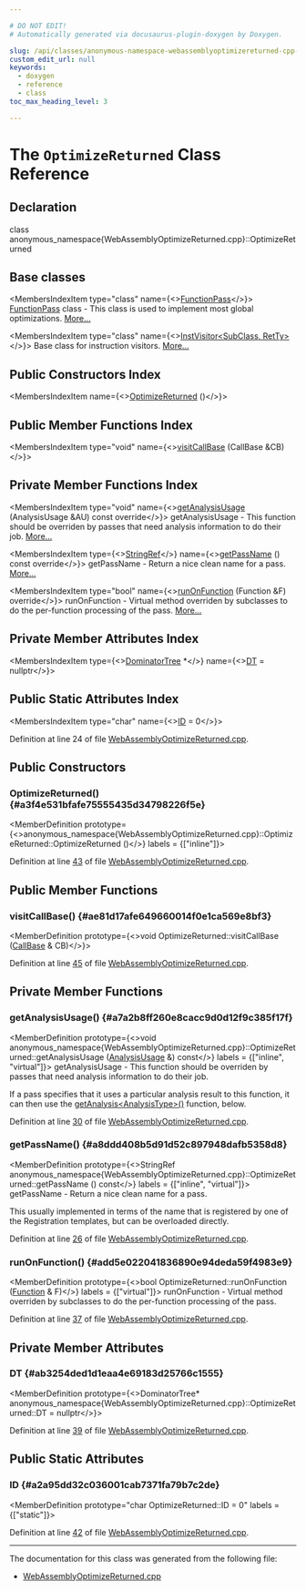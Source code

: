 ```yaml
---

# DO NOT EDIT!
# Automatically generated via docusaurus-plugin-doxygen by Doxygen.

slug: /api/classes/anonymous-namespace-webassemblyoptimizereturned-cpp-/optimizereturned
custom_edit_url: null
keywords:
  - doxygen
  - reference
  - class
toc_max_heading_level: 3

---
```





# The `OptimizeReturned` Class Reference

<DoxygenPage pluginConfig={pluginConfig}>



## Declaration

<CodeBlock>class anonymous_namespace{WebAssemblyOptimizeReturned.cpp}::OptimizeReturned</CodeBlock>

## Base classes

<MembersIndex>

<MembersIndexItem
  type="class"
  name={<><a href="/docs/api/classes/llvm/functionpass">FunctionPass</a></>}>
<a href="/docs/api/classes/llvm/functionpass">FunctionPass</a> class - This class is used to implement most global optimizations. <a href="/docs/api/classes/llvm/functionpass/#details">More...</a>
</MembersIndexItem>

<MembersIndexItem
  type="class"
  name={<><a href="/docs/api/classes/llvm/instvisitor">InstVisitor&lt;SubClass, RetTy&gt;</a></>}>
Base class for instruction visitors. <a href="/docs/api/classes/llvm/instvisitor/#details">More...</a>
</MembersIndexItem>

</MembersIndex>

## Public Constructors Index

<MembersIndex>

<MembersIndexItem
  name={<><a href="#a3f4e531bfafe75555435d34798226f5e">OptimizeReturned</a> ()</>}>
</MembersIndexItem>

</MembersIndex>

## Public Member Functions Index

<MembersIndex>

<MembersIndexItem
  type="void"
  name={<><a href="#ae81d17afe649660014f0e1ca569e8bf3">visitCallBase</a> (CallBase &amp;CB)</>}>
</MembersIndexItem>

</MembersIndex>

## Private Member Functions Index

<MembersIndex>

<MembersIndexItem
  type="void"
  name={<><a href="#a7a2b8ff260e8cacc9d0d12f9c385f17f">getAnalysisUsage</a> (AnalysisUsage &amp;AU) const override</>}>
getAnalysisUsage - This function should be overriden by passes that need analysis information to do their job. <a href="#a7a2b8ff260e8cacc9d0d12f9c385f17f">More...</a>
</MembersIndexItem>

<MembersIndexItem
  type={<><a href="/docs/api/classes/llvm/stringref">StringRef</a></>}
  name={<><a href="#a8ddd408b5d91d52c897948dafb5358d8">getPassName</a> () const override</>}>
getPassName - Return a nice clean name for a pass. <a href="#a8ddd408b5d91d52c897948dafb5358d8">More...</a>
</MembersIndexItem>

<MembersIndexItem
  type="bool"
  name={<><a href="#add5e022041836890e94deda59f4983e9">runOnFunction</a> (Function &amp;F) override</>}>
runOnFunction - Virtual method overriden by subclasses to do the per-function processing of the pass. <a href="#add5e022041836890e94deda59f4983e9">More...</a>
</MembersIndexItem>

</MembersIndex>

## Private Member Attributes Index

<MembersIndex>

<MembersIndexItem
  type={<><a href="/docs/api/classes/llvm/dominatortree">DominatorTree</a> &#42;</>}
  name={<><a href="#ab3254ded1d1eaa4e69183d25766c1555">DT</a> = nullptr</>}>
</MembersIndexItem>

</MembersIndex>

## Public Static Attributes Index

<MembersIndex>

<MembersIndexItem
  type="char"
  name={<><a href="#a2a95dd32c036001cab7371fa79b7c2de">ID</a> = 0</>}>
</MembersIndexItem>

</MembersIndex>


Definition at line 24 of file <a href="/docs/api/files/lib/lib/target/lib/target/webassembly/webassemblyoptimizereturned-cpp">WebAssemblyOptimizeReturned.cpp</a>.

<SectionDefinition>

## Public Constructors

### OptimizeReturned() {#a3f4e531bfafe75555435d34798226f5e}

<MemberDefinition
  prototype={<>anonymous&#95;namespace&#123;WebAssemblyOptimizeReturned.cpp&#125;::OptimizeReturned::OptimizeReturned ()</>}
  labels = {["inline"]}>

Definition at line <a href="/docs/api/files/lib/lib/target/lib/target/webassembly/webassemblyoptimizereturned-cpp/#l00043">43</a> of file <a href="/docs/api/files/lib/lib/target/lib/target/webassembly/webassemblyoptimizereturned-cpp">WebAssemblyOptimizeReturned.cpp</a>.
</MemberDefinition>

</SectionDefinition>

<SectionDefinition>

## Public Member Functions

### visitCallBase() {#ae81d17afe649660014f0e1ca569e8bf3}

<MemberDefinition
  prototype={<>void OptimizeReturned::visitCallBase (<a href="/docs/api/classes/llvm/callbase">CallBase</a> &amp; CB)</>}>

Definition at line <a href="/docs/api/files/lib/lib/target/lib/target/webassembly/webassemblyoptimizereturned-cpp/#l00045">45</a> of file <a href="/docs/api/files/lib/lib/target/lib/target/webassembly/webassemblyoptimizereturned-cpp">WebAssemblyOptimizeReturned.cpp</a>.
</MemberDefinition>

</SectionDefinition>

<SectionDefinition>

## Private Member Functions

### getAnalysisUsage() {#a7a2b8ff260e8cacc9d0d12f9c385f17f}

<MemberDefinition
  prototype={<>void anonymous&#95;namespace&#123;WebAssemblyOptimizeReturned.cpp&#125;::OptimizeReturned::getAnalysisUsage (<a href="/docs/api/classes/llvm/analysisusage">AnalysisUsage</a> &amp;) const</>}
  labels = {["inline", "virtual"]}>
getAnalysisUsage - This function should be overriden by passes that need analysis information to do their job.

If a pass specifies that it uses a particular analysis result to this function, it can then use the <a href="/docs/api/classes/llvm/pass/#a4863e5e463fb79955269fbf7fbf52b80">getAnalysis&lt;AnalysisType&gt;()</a> function, below.

Definition at line <a href="/docs/api/files/lib/lib/target/lib/target/webassembly/webassemblyoptimizereturned-cpp/#l00030">30</a> of file <a href="/docs/api/files/lib/lib/target/lib/target/webassembly/webassemblyoptimizereturned-cpp">WebAssemblyOptimizeReturned.cpp</a>.
</MemberDefinition>

### getPassName() {#a8ddd408b5d91d52c897948dafb5358d8}

<MemberDefinition
  prototype={<>StringRef anonymous&#95;namespace&#123;WebAssemblyOptimizeReturned.cpp&#125;::OptimizeReturned::getPassName () const</>}
  labels = {["inline", "virtual"]}>
getPassName - Return a nice clean name for a pass.

This usually implemented in terms of the name that is registered by one of the Registration templates, but can be overloaded directly.

Definition at line <a href="/docs/api/files/lib/lib/target/lib/target/webassembly/webassemblyoptimizereturned-cpp/#l00026">26</a> of file <a href="/docs/api/files/lib/lib/target/lib/target/webassembly/webassemblyoptimizereturned-cpp">WebAssemblyOptimizeReturned.cpp</a>.
</MemberDefinition>

### runOnFunction() {#add5e022041836890e94deda59f4983e9}

<MemberDefinition
  prototype={<>bool OptimizeReturned::runOnFunction (<a href="/docs/api/classes/llvm/function">Function</a> &amp; F)</>}
  labels = {["virtual"]}>
runOnFunction - Virtual method overriden by subclasses to do the per-function processing of the pass.

Definition at line <a href="/docs/api/files/lib/lib/target/lib/target/webassembly/webassemblyoptimizereturned-cpp/#l00037">37</a> of file <a href="/docs/api/files/lib/lib/target/lib/target/webassembly/webassemblyoptimizereturned-cpp">WebAssemblyOptimizeReturned.cpp</a>.
</MemberDefinition>

</SectionDefinition>

<SectionDefinition>

## Private Member Attributes

### DT {#ab3254ded1d1eaa4e69183d25766c1555}

<MemberDefinition
  prototype={<>DominatorTree&#42; anonymous&#95;namespace&#123;WebAssemblyOptimizeReturned.cpp&#125;::OptimizeReturned::DT = nullptr</>}>

Definition at line <a href="/docs/api/files/lib/lib/target/lib/target/webassembly/webassemblyoptimizereturned-cpp/#l00039">39</a> of file <a href="/docs/api/files/lib/lib/target/lib/target/webassembly/webassemblyoptimizereturned-cpp">WebAssemblyOptimizeReturned.cpp</a>.
</MemberDefinition>

</SectionDefinition>

<SectionDefinition>

## Public Static Attributes

### ID {#a2a95dd32c036001cab7371fa79b7c2de}

<MemberDefinition
  prototype="char OptimizeReturned::ID = 0"
  labels = {["static"]}>

Definition at line <a href="/docs/api/files/lib/lib/target/lib/target/webassembly/webassemblyoptimizereturned-cpp/#l00042">42</a> of file <a href="/docs/api/files/lib/lib/target/lib/target/webassembly/webassemblyoptimizereturned-cpp">WebAssemblyOptimizeReturned.cpp</a>.
</MemberDefinition>

</SectionDefinition>

<hr/>

The documentation for this class was generated from the following file:

<ul>
<li><a href="/docs/api/files/lib/lib/target/lib/target/webassembly/webassemblyoptimizereturned-cpp">WebAssemblyOptimizeReturned.cpp</a></li>
</ul>

</DoxygenPage>
